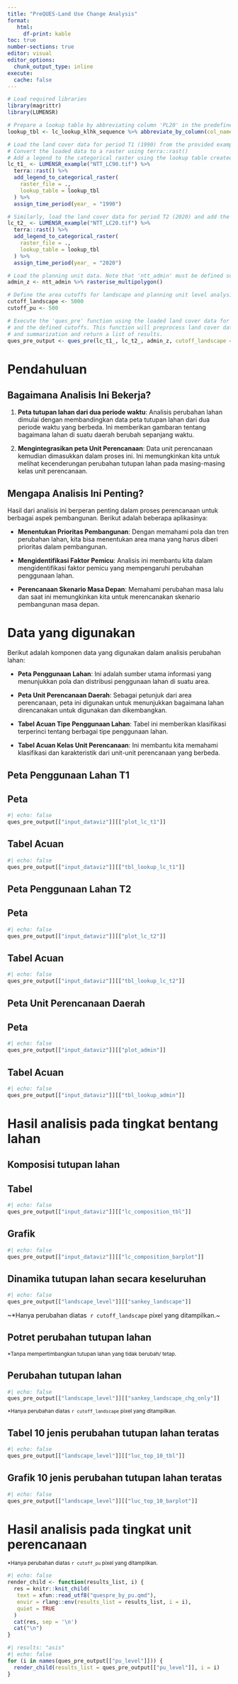 ```yaml
---
title: "PreQUES-Land Use Change Analysis"
format: 
   html:
     df-print: kable
toc: true
number-sections: true
editor: visual
editor_options: 
  chunk_output_type: inline
execute:
  cache: false
---
```


```r
# Load required libraries
library(magrittr)
library(LUMENSR)

# Prepare a lookup table by abbreviating column 'PL20' in the predefined table 'lc_lookup_klhk_sequence'
lookup_tbl <- lc_lookup_klhk_sequence %>% abbreviate_by_column(col_names = "PL20")

# Load the land cover data for period T1 (1990) from the provided example data set in LUMENSR package
# Convert the loaded data to a raster using terra::rast()
# Add a legend to the categorical raster using the lookup table created earlier
lc_t1_ <- LUMENSR_example("NTT_LC90.tif") %>%
  terra::rast() %>%
  add_legend_to_categorical_raster(
    raster_file = .,
    lookup_table = lookup_tbl
  ) %>% 
  assign_time_period(year_ = "1990")

# Similarly, load the land cover data for period T2 (2020) and add the legend
lc_t2_ <- LUMENSR_example("NTT_LC20.tif") %>%
  terra::rast() %>%
  add_legend_to_categorical_raster(
    raster_file = .,
    lookup_table = lookup_tbl
  ) %>% 
  assign_time_period(year_ = "2020")

# Load the planning unit data. Note that 'ntt_admin' must be defined somewhere earlier in the code.
admin_z <- ntt_admin %>% rasterise_multipolygon()

# Define the area cutoffs for landscape and planning unit level analysis
cutoff_landscape <- 5000
cutoff_pu <- 500

# Execute the 'ques_pre' function using the loaded land cover data for two periods, the planning unit data, 
# and the defined cutoffs. This function will preprocess land cover data for visualization, calculation, 
# and summarization and return a list of results.
ques_pre_output <- ques_pre(lc_t1_, lc_t2_, admin_z, cutoff_landscape = cutoff_landscape, cutoff_pu = cutoff_pu, convert_to_Ha = TRUE)
```

# Pendahuluan

## Bagaimana Analisis Ini Bekerja?

1.  **Peta tutupan lahan dari dua periode waktu**: Analisis perubahan lahan dimulai dengan membandingkan data peta tutupan lahan dari dua periode waktu yang berbeda. Ini memberikan gambaran tentang bagaimana lahan di suatu daerah berubah sepanjang waktu.

2.  **Mengintegrasikan peta Unit Perencanaan**: Data unit perencanaan kemudian dimasukkan dalam proses ini. Ini memungkinkan kita untuk melihat kecenderungan perubahan tutupan lahan pada masing-masing kelas unit perencanaan.

## Mengapa Analisis Ini Penting?

Hasil dari analisis ini berperan penting dalam proses perencanaan untuk berbagai aspek pembangunan. Berikut adalah beberapa aplikasinya:

-   **Menentukan Prioritas Pembangunan**: Dengan memahami pola dan tren perubahan lahan, kita bisa menentukan area mana yang harus diberi prioritas dalam pembangunan.

-   **Mengidentifikasi Faktor Pemicu**: Analisis ini membantu kita dalam mengidentifikasi faktor pemicu yang mempengaruhi perubahan penggunaan lahan.

-   **Perencanaan Skenario Masa Depan**: Memahami perubahan masa lalu dan saat ini memungkinkan kita untuk merencanakan skenario pembangunan masa depan.

# Data yang digunakan

Berikut adalah komponen data yang digunakan dalam analisis perubahan lahan:

-   **Peta Penggunaan Lahan**: Ini adalah sumber utama informasi yang menunjukkan pola dan distribusi penggunaan lahan di suatu area.

-   **Peta Unit Perencanaan Daerah**: Sebagai petunjuk dari area perencanaan, peta ini digunakan untuk menunjukkan bagaimana lahan direncanakan untuk digunakan dan dikembangkan.

-   **Tabel Acuan Tipe Penggunaan Lahan**: Tabel ini memberikan klasifikasi terperinci tentang berbagai tipe penggunaan lahan.

-   **Tabel Acuan Kelas Unit Perencanaan**: Ini membantu kita memahami klasifikasi dan karakteristik dari unit-unit perencanaan yang berbeda.

## Peta Penggunaan Lahan T1
::: panel-tabset
## Peta

```r
#| echo: false
ques_pre_output[["input_dataviz"]][["plot_lc_t1"]]
```

## Tabel Acuan

```r
#| echo: false
ques_pre_output[["input_dataviz"]][["tbl_lookup_lc_t1"]]
```
:::

## Peta Penggunaan Lahan T2
::: panel-tabset
## Peta

```r
#| echo: false
ques_pre_output[["input_dataviz"]][["plot_lc_t2"]]
```

## Tabel Acuan

```r
#| echo: false
ques_pre_output[["input_dataviz"]][["tbl_lookup_lc_t2"]]
```
:::

## Peta Unit Perencanaan Daerah
::: panel-tabset
## Peta

```r
#| echo: false
ques_pre_output[["input_dataviz"]][["plot_admin"]]
```

## Tabel Acuan

```r
#| echo: false
ques_pre_output[["input_dataviz"]][["tbl_lookup_admin"]]
```
:::

# Hasil analisis pada tingkat bentang lahan

## Komposisi tutupan lahan
::: panel-tabset
## Tabel

```r
#| echo: false
ques_pre_output[["input_dataviz"]][["lc_composition_tbl"]]
```

## Grafik

```r
#| echo: false
ques_pre_output[["input_dataviz"]][["lc_composition_barplot"]]
```
:::

## Dinamika tutupan lahan secara keseluruhan

```r
#| echo: false
ques_pre_output[["landscape_level"]][["sankey_landscape"]]
```

~\*Hanya perubahan diatas  `r cutoff_landscape` pixel yang ditampilkan.~

## Potret perubahan tutupan lahan
~\*Tanpa\ mempertimbangkan\ tutupan\ lahan\ yang\ tidak\ berubah/\ tetap.~

::: panel-tabset

## Perubahan tutupan lahan
```r
#| echo: false
ques_pre_output[["landscape_level"]][["sankey_landscape_chg_only"]]
```
~\*Hanya perubahan diatas `r cutoff_landscape` pixel yang ditampilkan.~

## Tabel 10 jenis perubahan tutupan lahan teratas

```r
#| echo: false
ques_pre_output[["landscape_level"]][["luc_top_10_tbl"]]
```

## Grafik 10 jenis perubahan tutupan lahan teratas

```r
#| echo: false
ques_pre_output[["landscape_level"]][["luc_top_10_barplot"]]
```
:::

# Hasil analisis pada tingkat unit perencanaan
~\*Hanya perubahan diatas `r cutoff_pu` pixel yang ditampilkan.~
```r
#| echo: false
render_child <- function(results_list, i) {
  res = knitr::knit_child(
   text = xfun::read_utf8("quespre_by_pu.qmd"),
   envir = rlang::env(results_list = results_list, i = i),
   quiet = TRUE
  )
  cat(res, sep = '\n')
  cat("\n")
}
```

```r
#| results: "asis"
#| echo: false
for (i in names(ques_pre_output[["pu_level"]])) {
  render_child(results_list = ques_pre_output[["pu_level"]], i = i)
}
```

